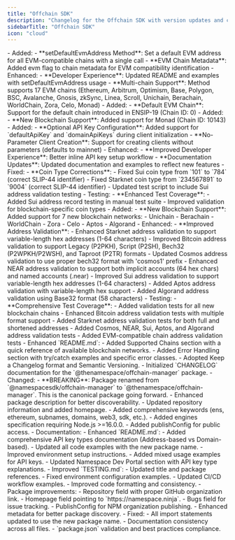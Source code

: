 ```yaml
---
title: "Offchain SDK"
description: "Changelog for the Offchain SDK with version updates and changes."
sidebarTitle: "Offchain SDK"
icon: "cloud"
---
```


<Update label="October 21, 2025" description="v1.0.8">
  - Added:
    - **setDefaultEvmAddress Method**: Set a default EVM address for all EVM-compatible chains with a single call
    - **EVM Chain Metadata**: Added evm flag to chain metadata for EVM compatibility identification
  - Enhanced:
    - **Developer Experience**: Updated README and examples with setDefaultEvmAddress usage
    - **Multi-chain Support**: Method supports 17 EVM chains (Ethereum, Arbitrum, Optimism, Base, Polygon, BSC, Avalanche, Gnosis, zkSync, Linea, Scroll, Unichain, Berachain, WorldChain, Zora, Celo, Monad)
</Update>

<Update label="October 17, 2025" description="v1.0.7">
  - Added:
    - **Default EVM Chain**: Support for the default chain introduced in ENSIP-19 (Chain ID: 0)
</Update>

<Update label="October 16, 2025" description="v1.0.6">
  - Added:
    - **New Blockchain Support**: Added support for Monad (Chain ID: 10143)
</Update>

<Update label="August 21, 2025" description="v1.0.5">
  - Added:
    - **Optional API Key Configuration**: Added support for `defaultApiKey` and `domainApiKeys` during client initialization
    - **No-Parameter Client Creation**: Support for creating clients without parameters (defaults to mainnet)
  - Enhanced:
    - **Improved Developer Experience**: Better inline API key setup workflow
    - **Documentation Updates**: Updated documentation and examples to reflect new features
</Update>

<Update label="August 20, 2025" description="v1.0.4">
  - Fixed:
    - **Coin Type Corrections**:
      - Fixed Sui coin type from `101` to `784` (correct SLIP-44 identifier)
      - Fixed Starknet coin type from `234567891` to `9004` (correct SLIP-44 identifier)
      - Updated test script to include Sui address validation testing
  - Testing:
    - **Enhanced Test Coverage**:
      - Added Sui address record testing in manual test suite
      - Improved validation for blockchain-specific coin types
</Update>

<Update label="August 19, 2025" description="v1.0.3">
  - Added:
    - **New Blockchain Support**: Added support for 7 new blockchain networks:
      - Unichain
      - Berachain
      - WorldChain
      - Zora
      - Celo
      - Aptos
      - Algorand
  - Enhanced:
    - **Improved Address Validation**:
      - Enhanced Starknet address validation to support variable-length hex addresses (1-64 characters)
      - Improved Bitcoin address validation to support Legacy (P2PKH), Script (P2SH), Bech32 (P2WPKH/P2WSH), and Taproot (P2TR) formats
      - Updated Cosmos address validation to use proper bech32 format with 'cosmos1' prefix
      - Enhanced NEAR address validation to support both implicit accounts (64 hex chars) and named accounts (.near)
      - Improved Sui address validation to support variable-length hex addresses (1-64 characters)
      - Added Aptos address validation with variable-length hex support
      - Added Algorand address validation using Base32 format (58 characters)
  - Testing:
    - **Comprehensive Test Coverage**:
      - Added validation tests for all new blockchain chains
      - Enhanced Bitcoin address validation tests with multiple format support
      - Added Starknet address validation tests for both full and shortened addresses
      - Added Cosmos, NEAR, Sui, Aptos, and Algorand address validation tests
      - Added EVM-compatible chain address validation tests
</Update>

<Update label="August 5, 2025" description="v1.0.2">
  - Enhanced `README.md`:
    - Added Supported Chains section with a quick reference of available blockchain networks.
    - Added Error Handling section with try/catch examples and specific error classes.
  
</Update>

<Update label="August 5, 2025" description="v1.0.1">
  - Adopted Keep a Changelog format and Semantic Versioning.
  - Initialized `CHANGELOG` documentation for the `@thenamespace/offchain-manager` package.
</Update>

<Update label="August 5, 2025" description="v1.0.0">
  - Changed:
    - **BREAKING**: Package renamed from `@namespacesdk/offchain-manager` to `@thenamespace/offchain-manager`. This is the canonical package going forward.
    - Enhanced package description for better discoverability.
    - Updated repository information and added homepage.
    - Added comprehensive keywords (ens, ethereum, subnames, domains, web3, sdk, etc.).
    - Added engines specification requiring Node.js >=16.0.0.
    - Added publishConfig for public access.
  - Documentation:
    - Enhanced `README.md`:
      - Added comprehensive API key types documentation (Address-based vs Domain-based).
      - Updated all code examples with the new package name.
      - Improved environment setup instructions.
      - Added mixed usage examples for API keys.
      - Updated Namespace Dev Portal section with API key type explanations.
    - Improved `TESTING.md`:
      - Updated title and package references.
      - Fixed environment configuration examples.
      - Updated CI/CD workflow examples.
      - Improved code formatting and consistency.
  - Package improvements:
    - Repository field with proper GitHub organization link.
    - Homepage field pointing to `https://namespace.ninja`.
    - Bugs field for issue tracking.
    - PublishConfig for NPM organization publishing.
    - Enhanced metadata for better package discovery.
  - Fixed:
    - All import statements updated to use the new package name.
    - Documentation consistency across all files.
    - `package.json` validation and best practices compliance.
</Update>